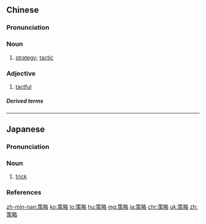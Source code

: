 ==Chinese==
{{zh-forms}}

===Pronunciation===
{{zh-pron
|m=cèlüè
|c=caak3 loek6
|h=pfs=chhet-lio̍k
|mn=chhek-lia̍k/chhek-lio̍k
|cat=n,a
}}

===Noun===
{{zh-noun}}

# [[strategy]]; [[tactic]]

===Adjective===
{{zh-adj}}

# [[tactful]]

=====Derived terms=====
{{zh-der|隱私策略}}

{{zh-cat|Advanced}}

----

==Japanese==
{{ja-kanjitab|さく|りゃく|yomi=o}}

===Pronunciation===
{{ja-pron|さくりゃく|acc=h|acc2=2|acc2_ref=NHK|acc_ref=NHK|y=ko}}

===Noun===
{{ja-noun|さくりゃく}}

# [[trick]]

===References===
<references/>

[[zh-min-nan:策略]]
[[ko:策略]]
[[lo:策略]]
[[hu:策略]]
[[mg:策略]]
[[ja:策略]]
[[chr:策略]]
[[uk:策略]]
[[zh:策略]]